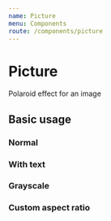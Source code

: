 ```yaml
---
name: Picture
menu: Components
route: /components/picture
---
```




# Picture

Polaroid effect for an image

<PropsTable of={Picture} />

## Basic usage

### Normal

<Playground>
  <Picture src="https://placeimg.com/640/480/nature?1" />
</Playground>

### With text

<Playground>
  <Picture
    src="https://placeimg.com/640/480/nature?2"
    name="A breathtaking view..."
  />
</Playground>

### Grayscale

<Playground>
  <Picture src="https://placeimg.com/640/480/nature?3" grayscale />
</Playground>

### Custom aspect ratio

<Playground>
  <div style={{ width: 350 }}>
    <Picture
      src="https://placeimg.com/350/450/people"
      name="Bestie"
      aspectRatio={photo}
    />
  </div>
</Playground>
